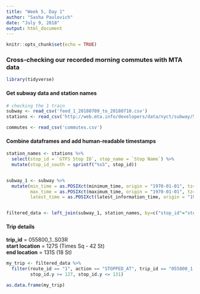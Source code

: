 ```yaml
---
title: "Week 5, Day 1"
author: "Sasha Paulovich"
date: "July 9, 2018"
output: html_document
---
```


```r
knitr::opts_chunk$set(echo = TRUE)
```

### Cross-checking our recorded morning commutes with MTA data

```r
library(tidyverse)
```

#### Get subway data and station names
```r
# checking the 1 train
subway <- read_csv('feed_1_20180709_to_20180710.csv')
stations <- read_csv('http://web.mta.info/developers/data/nyct/subway/Stations.csv')

commutes <- read_csv('commutes.csv')
```

#### Combine dataframes and add human-readable timestamps
```r

station_names <- stations %>%
  select(stop_id = `GTFS Stop ID`, stop_name = `Stop Name`) %>%
  mutate(stop_id_south = sprintf("%sS", stop_id)) 


subway_1 <- subway %>% 
  mutate(min_time = as.POSIXct(minimum_time, origin = "1970-01-01", tz="America/New_York"), 
         max_time = as.POSIXct(maximum_time, origin = "1970-01-01", tz="America/New_York"),
         latest_time = as.POSIXct(latest_information_time, origin = "1970-01-01", tz="America/New_York"))


filtered_data <- left_join(subway_1, station_names, by=c("stop_id"="stop_id_south"))

```


#### Trip details
**trip_id** = 055800_1..S03R  
**start location** = 127S (Times Sq - 42 St)  
**end location** = 131S (18 St)
```r
my_trip <- filtered_data %>% 
  filter(route_id == "1", action == "STOPPED_AT", trip_id == "055800_1..S03R", 
         stop_id.y >= 127, stop_id.y <= 131)

as.data.frame(my_trip)
```




